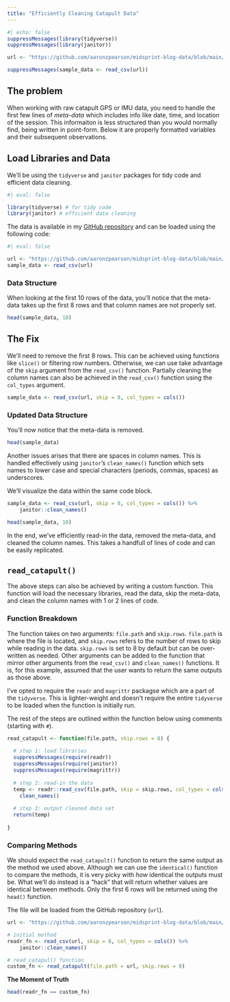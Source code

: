 ---
title: "Efficiently Cleaning Catapult Data"
---

```{r, warning=FALSE}
#| echo: false
suppressMessages(library(tidyverse))
suppressMessages(library(janitor))

url <- "https://github.com/aaronzpearson/midsprint-blog-data/blob/main/sample_catapult.csv?raw=true"

suppressMessages(sample_data <- read_csv(url))
```



## The problem

When working with raw catapult GPS or IMU data, you need to handle the first few lines of *meta-data* which includes info like date, time, and location of the session. This informaiton is less structured than you would normally find, being written in point-form. Below it are properly formatted variables and their subsequent observations.

## Load Libraries and Data

We'll be using the `tidyverse` and `janitor` packages for tidy code and efficient data cleaning.

```{r}
#| eval: false

library(tidyverse) # for tidy code
library(janitor) # efficient data cleaning
```

The data is available in my [GitHub repository](github.com/aaronzpearson/midsprint-blog-data) and can be loaded using the following code:

```{r}
#| eval: false

url <- "https://github.com/aaronzpearson/midsprint-blog-data/blob/main/sample_catapult.csv?raw=true"
sample_data <- read_csv(url)
```

### Data Structure

When looking at the first 10 rows of the data, you'll notice that the meta-data takes up the first 8 rows and that column names are not properly set.


```{r}
head(sample_data, 10)
```

## The Fix

We'll need to remove the first 8 rows. This can be achieved using functions like `slice()` or filtering row numbers. Otherwise, we can use take advantage of the `skip` argument from the `read_csv()` function. Partially cleaning the column names can also be achieved in the `read_csv()` function using the `col_types` argument.

```{r, warning=FALSE}
sample_data <- read_csv(url, skip = 8, col_types = cols())
```


### Updated Data Structure

You'll now notice that the meta-data is removed.

```{r}
head(sample_data)
```

Another issues arises that there are spaces in column names. This is handled effectively using `janitor`'s `clean_names()` function which sets names to lower case and special characters (periods, commas, spaces) as underscores.

We'll visualize the data within the same code block.

```{r}
sample_data <- read_csv(url, skip = 8, col_types = cols()) %>%
    janitor::clean_names()

head(sample_data, 10)
```

In the end, we've efficiently read-in the data, removed the meta-data, and cleaned the column names. This takes a handfull of lines of code and can be easily replicated.

## `read_catapult()`

The above steps can also be achieved by writing a custom function. This function will load the necessary libraries, read the data, skip the meta-data, and clean the column names with 1 or 2 lines of code.

### Function Breakdown

The function takes on two arguments: `file.path` and `skip.rows`. `file.path` is where the file is located, and `skip.rows` refers to the number of rows to skip while reading in the data. `skip.rows` is set to 8 by default but can be over-written as needed. Other arguments can be added to the function that mirror other arguments from the `read_csv()` and `clean_names()` functions. It is, for this example, assumed that the user wants to return the same outputs as those above.

I've opted to require the `readr` and `magrittr` packagse which are a part of the `tidyverse`. This is lighter-weight and doesn't require the entire `tidyverse` to be loaded when the function is initially run.

The rest of the steps are outlined within the function below using comments (starting with `#`).

```{r}
read_catapult <- function(file.path, skip.rows = 8) {
  
  # step 1: load libraries
  suppressMessages(require(readr))
  suppressMessages(require(janitor))
  suppressMessages(require(magrittr))
  
  # step 2: read-in the data
  temp <- readr::read_csv(file.path, skip = skip.rows, col_types = cols()) %>% 
    clean_names()
  
  # step 3: output cleaned data set
  return(temp)
  
}
```

### Comparing Methods

We should expect the `read_catapult()` function to return the same output as the method we used above. Although we can use the `identical()` function to compare the methods, it is very picky with *how* identical the outputs must be. What we'll do instead is a "hack" that will return whether values are identical between methods. Only the first 6 rows will be returned using the `head()` function. 

The file will be loaded from the GitHub repository (`url`).

```{r, message=FALSE, warning=FALSE}
url <- "https://github.com/aaronzpearson/midsprint-blog-data/blob/main/sample_catapult.csv?raw=true"

# initial method
readr_fn <- read_csv(url, skip = 8, col_types = cols()) %>%
    janitor::clean_names()

# read_catapul() function
custom_fn <- read_catapult(file.path = url, skip.rows = 8)
```

**The Moment of Truth**

```{r}
head(readr_fn == custom_fn)
```

